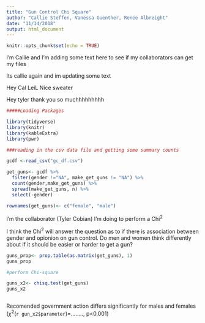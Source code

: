 ```yaml
---
title: "Gun Control Chi Square"
author: "Callie Steffen, Vanessa Guenther, Renee Albreight"
date: "11/14/2018"
output: html_document
---
```


```r
knitr::opts_chunk$set(echo = TRUE)
```

I'm Callie and I'm adding some text here to see if my collaborators can get my files

Its callie again and im updating some text 

Hey Cal LeiL Nice sweater

Hey tyler thank you so muchhhhhhhhh


```r

#####Loading Packages

library(tidyverse)
library(knitr)
library(kableExtra)
library(pwr)

###reading in the csv data file and getting some summary counts

gcdf <-read_csv("gc_df.csv")

get_guns<- gcdf %>% 
  filter(gender !="NA", make_get_guns != "NA") %>% 
  count(gender,make_get_guns) %>% 
  spread(make_get_guns, n) %>% 
  select(-gender)

rownames(get_guns)<- c("female", "male")
```
I'm the collaborator (Tyler Cobian) I'm doing to perform a Chi^2^

I think the Chi^2^ will answer the question as to if there is association between gender and opionion on gun control. Do men and women think differently about if it should be easier or harder to get a gun?

```r
guns_prop<- prop.table(as.matrix(get_guns), 1)
guns_prop

#perform Chi-square

guns_x2<- chisq.test(get_guns)
guns_x2



```

Recomended government action differs significantly for males and females ($\chi^2$(`r gun_x2$parameter`)=........, p<0.001)
















